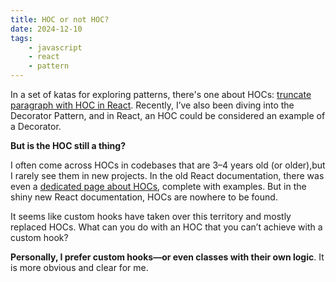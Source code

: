 ```yaml
---
title: HOC or not HOC?
date: 2024-12-10
tags:
    - javascript
    - react
    - pattern
---
```


In a set of katas for exploring patterns, there's one about HOCs:
[truncate paragraph with HOC in React](https://www.codewars.com/kata/5a667bf8e6be382ecd000102).
Recently, I’ve also been diving into the Decorator Pattern,
and in React, an HOC could be considered an example of a Decorator.


**But is the HOC still a thing?**


I often come across HOCs in codebases that are 3–4 years old (or older),but I rarely see them in new projects.
In the old React documentation, there was even a [dedicated page about HOCs](https://legacy.reactjs.org/docs/higher-order-components.html), complete with examples.
But in the shiny new React documentation, HOCs are nowhere to be found.

It seems like custom hooks have taken over this territory and mostly replaced HOCs.
What can you do with an HOC that you can’t achieve with a custom hook?

**Personally, I prefer custom hooks—or even classes with their own logic**. It is more obvious
and clear for me.